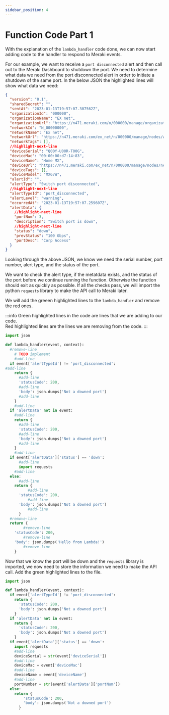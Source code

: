 ```yaml
---
sidebar_position: 4
---
```


# Function Code Part 1

With the explanation of the `lambda_handler` code done, we can now start adding code to the handler to respond to Meraki events.

For our example, we want to receive a `port disconnected` alert and then call out to the Meraki Dashboard to shutdown the port. We need to determine what data we need from the port disconnected alert in order to initiate a shutdown of the same port. In the below JSON the highlighted lines will show what data we need:

```json showLineNumbers
{
  "version": "0.1",
  "sharedSecret": "",
  "sentAt": "2023-01-13T19:57:07.307562Z",
  "organizationId": "000000",
  "organizationName": "EX net",
  "organizationUrl": "https://n471.meraki.com/o/000000/manage/organization/overview",
  "networkId": "N_00000000",
  "networkName": "Ex net",
  "networkUrl": "https://n471.meraki.com/ex_net/n/000000/manage/nodes/wired_status",
  "networkTags": [],
  //highlight-next-line
  "deviceSerial": "Q00Y-U00R-T00G",
  "deviceMac": "00:00:00:d7:14:83",
  "deviceName": "Home MX",
  "deviceUrl": "https://n471.meraki.com/ex_net/n/000000/manage/nodes/new_wired_status",
  "deviceTags": [],
  "deviceModel": "MX67W",
  "alertId": "",
  "alertType": "Switch port disconnected",
  //highlight-next-line
  "alertTypeId": "port_disconnected",
  "alertLevel": "warning",
  "occurredAt": "2023-01-13T19:57:07.259607Z",
  "alertData": {
    //highlight-next-line
    "portNum": 3,
    "description": "Switch port is down",
    //highlight-next-line
    "status": "down",
    "prevStatus": "100 Gbps",
    "portDesc": "Corp Access"
  }
}
```

Looking through the above JSON, we know we need the serial number, port number, alert type, and the status of the port.

We want to check the alert type, if the metatdata exists, and the status of the port before we continue running the function. Otherwise the function should exit as quickly as possible.
If all the checks pass, we will import the python `requests` library to make the API call to Meraki later.

We will add the greeen highlighted lines to the `lambda_handler` and remove the red ones.

:::info
Green highlighted lines in the code are lines that we are adding to our code.  
Red highlighted lines are the lines we are removing from the code.
:::

```python title='lambda_function.py showLineNumbers'
import json

def lambda_handler(event, context):
  #remove-line
    # TODO implement
    #add-line
  if event['alertTypeId'] != 'port_disconnected':
#add-line
    return {
      #add-line
      'statusCode': 200,
      #add-line
      'body': json.dumps('Not a downed port')
      #add-line
    }
    #add-line
  if 'alertData' not in event:
    #add-line
    return {
      #add-line
      'statusCode': 200,
      #add-line
      'body': json.dumps('Not a downed port')
      #add-line
    }
    #add-line
  if event['alertData']['status'] == 'down':
      #add-line
      import requests
    #add-line
  else:
      #add-line
    return {
          #add-line
      'statusCode': 200,
          #add-line
      'body': json.dumps('Not a downed port')
          #add-line
      }
  #remove-line
  return {
        #remove-line
    'statusCode': 200,
        #remove-line
    'body': json.dumps('Hello from Lambda!')
        #remove-line
    }
```

Now that we know the port will be down and the `requests` library is imported, we now need to store the information we need to make the API call. Add the green highlighted lines to the file.

```python title='lambda_function.py showLineNumbers'
import json

def lambda_handler(event, context):
  if event['alertTypeId'] != 'port_disconnected':
    return {
      'statusCode': 200,
      'body': json.dumps('Not a downed port')
    }
  if 'alertData' not in event:
    return {
      'statusCode': 200,
      'body': json.dumps('Not a downed port')
    }
  if event['alertData']['status'] == 'down':
    import requests
    #add-line
    deviceSerial = str(event['deviceSerial'])
    #add-line
    deviceMac = event['deviceMac']
    #add-line
    deviceName = event['deviceName']
    #add-line
    portNumber = str(event['alertData']['portNum'])
  else:
    return {
        'statusCode': 200,
        'body': json.dumps('Not a downed port')
      }
```
